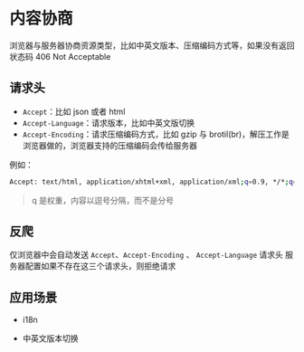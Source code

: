 # 内容协商

浏览器与服务器协商资源类型，比如中英文版本、压缩编码方式等，如果没有返回状态码 406 Not Acceptable

## 请求头

- `Accept`：比如 json 或者 html
- `Accept-Language`：请求版本，比如中英文版切换
- `Accept-Encoding`：请求压缩编码方式，比如 gzip 与 brotil(br)，解压工作是浏览器做的，浏览器支持的压缩编码会传给服务器

例如：

```bash
Accept: text/html, application/xhtml+xml, application/xml;q=0.9, */*;q=0.8
```

> q 是权重，内容以逗号分隔，而不是分号

## 反爬

仅浏览器中会自动发送 `Accept`、`Accept-Encoding` 、 `Accept-Language` 请求头
服务器配置如果不存在这三个请求头，则拒绝请求

## 应用场景

- i18n

- 中英文版本切换
